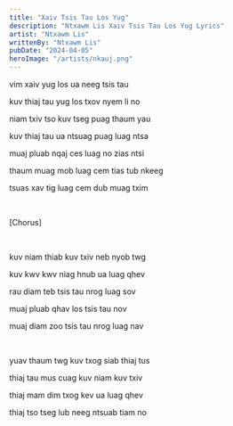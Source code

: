```yaml
---
title: "Xaiv Tsis Tau Los Yug"
description: "Ntxawm Lis Xaiv Tsis Tau Los Yug Lyrics"
artist: "Ntxawm Lis"
writtenBy: "Ntxawm Lis"
pubDate: "2024-04-05"
heroImage: "/artists/nkauj.png"
---
```


vim xaiv yug los ua neeg tsis tau

kuv thiaj tau yug los txov nyem li no

niam txiv tso kuv tseg puag thaum yau

kuv thiaj tau ua ntsuag puag luag ntsa

muaj pluab nqaj ces luag no zias ntsi

thaum muag mob luag cem tias tub nkeeg

tsuas xav tig luag cem dub muag txim

<br />

[Chorus]

<br />

kuv niam thiab kuv txiv neb nyob twg

kuv kwv kwv niag hnub ua luag qhev

rau diam teb tsis tau nrog luag sov

muaj pluab qhav los tsis tau nov

muaj diam zoo tsis tau nrog luag nav

<br />

yuav thaum twg kuv txog siab thiaj tus

thiaj tau mus cuag kuv niam kuv txiv

thiaj mam dim txog kev ua luag qhev

thiaj tso tseg lub neeg ntsuab tiam no

